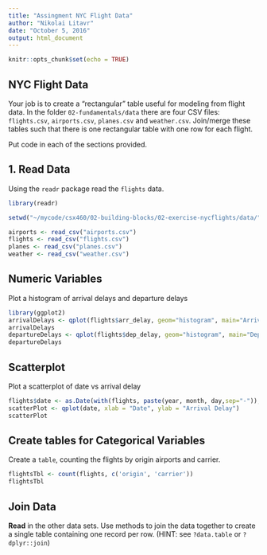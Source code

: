 ```yaml
---
title: "Assingment NYC Flight Data"
author: "Nikolai Litavr"
date: "October 5, 2016"
output: html_document
---
```


```r
knitr::opts_chunk$set(echo = TRUE)
```

## NYC Flight Data

Your job is to create a "rectangular" table useful for modeling from flight data. 
In the folder `02-fundamentals/data` there are four CSV files: `flights.csv`, 
`airports.csv`, `planes.csv` and `weather.csv`.  Join/merge these tables such 
that there is one rectangular table with one row for each flight. 


Put code in each of the sections provided.

## 1. Read Data

Using the `readr` package read the `flights` data.

```r
library(readr)

setwd("~/mycode/csx460/02-building-blocks/02-exercise-nycflights/data/")

airports <- read_csv("airports.csv")
flights <- read_csv("flights.csv")
planes <- read_csv("planes.csv")
weather <- read_csv("weather.csv")
```

## Numeric Variables  

Plot a histogram of arrival delays and departure delays 

```r
library(ggplot2)
arrivalDelays <- qplot(flights$arr_delay, geom="histogram", main="Arrival Delays for NYC flights", xlab = "Arrival Delay in Minutes", ylab = "Count", binwidth = 100, ylim = c(0, 300000))
arrivalDelays
departureDelays <- qplot(flights$dep_delay, geom="histogram", main="Departure Delays for NYC flights", xlab = "Departure Delays in Minutes", ylab = "Count", binwidth = 100)
departureDelays
```

## Scatterplot

Plot a scatterplot of date vs arrival delay 

```r
flights$date <- as.Date(with(flights, paste(year, month, day,sep="-")), "%Y-%m-%d")
scatterPlot <- qplot(date, xlab = "Date", ylab = "Arrival Delay")
scatterPlot
```



## Create tables for Categorical Variables

Create a `table`, counting the flights by origin airports and carrier.

```r
flightsTbl <- count(flights, c('origin', 'carrier'))
flightsTbl
```


## Join Data

**Read** in the other data sets. Use methods to join the data together to create a single table containing one record per row.  (HINT: see `?data.table` or `?dplyr::join`)

```r

```



